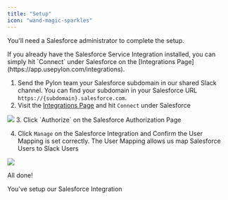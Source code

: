 ```yaml
---
title: "Setup"
icon: "wand-magic-sparkles"
---
```


<Note>You'll need a Salesforce administrator to complete the setup.</Note>

<Tip>
  If you already have the Salesforce Service Integration installed, you can
  simply hit `Connect` under Salesforce on the [Integrations
  Page](https://app.usepylon.com/integrations).
</Tip>

1. Send the Pylon team your Salesforce subdomain in our shared Slack channel.
   You can find your subdomain in your Salesforce URL
   `https://{subdomain}.salesforce.com`.
2. Visit the [Integrations Page](https://app.usepylon.com/integrations) and hit
   `Connect` under Salesforce

<Frame>
  <img src="/images/sfdc-install.png" />
</Frame>
3. Click `Authorize` on the Salesforce Authorization Page

4. Click `Manage` on the Salesforce Integration and Confirm the User Mapping is
   set correctly. The User Mapping allows us map Salesforce Users to Slack Users

<Frame>
  <img src="/images/sfdc-user-mapping.png" />
</Frame>

All done!

<Check>You've setup our Salesforce Integration</Check>
